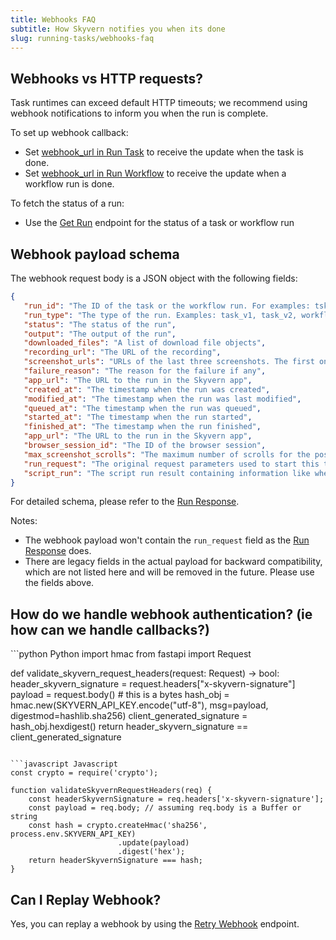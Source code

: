 ```yaml
---
title: Webhooks FAQ
subtitle: How Skyvern notifies you when its done
slug: running-tasks/webhooks-faq
---
```

## Webhooks vs HTTP requests?

Task runtimes can exceed default HTTP timeouts; we recommend using webhook notifications to inform you when the run is complete.

To set up webhook callback:
- Set [webhook_url in Run Task](/api-reference/api-reference/agent/run-task#request.body.webhook_url) to receive the update when the task is done.
- Set [webhook_url in Run Workflow](/api-reference/api-reference/workflows/run-workflow#request.body.webhook_url) to receive the update when a workflow run is done.

To fetch the status of a run:
- Use the [Get Run](/api-reference/api-reference/agent/get-run) endpoint for the status of a task or workflow run 

## Webhook payload schema

The webhook request body is a JSON object with the following fields:
```json
{
   "run_id": "The ID of the task or the workflow run. For examples: tsk_123, tsk_v2_123, wr_123",
   "run_type": "The type of the run. Examples: task_v1, task_v2, workflow_run, openai_cua, anthropic_cua.",
   "status": "The status of the run",
   "output": "The output of the run",
   "downloaded_files": "A list of download file objects",
   "recording_url": "The URL of the recording",
   "screenshot_urls": "URLs of the last three screenshots. The first one in the list is the latest screenshot.",
   "failure_reason": "The reason for the failure if any",
   "app_url": "The URL to the run in the Skyvern app",
   "created_at": "The timestamp when the run was created",
   "modified_at": "The timestamp when the run was last modified",
   "queued_at": "The timestamp when the run was queued",
   "started_at": "The timestamp when the run started",
   "finished_at": "The timestamp when the run finished",
   "app_url": "The URL to the run in the Skyvern app",
   "browser_session_id": "The ID of the browser session",
   "max_screenshot_scrolls": "The maximum number of scrolls for the post action screenshot. When it's None or 0, it takes the current viewpoint screenshot",
   "run_request": "The original request parameters used to start this task or workflow run",
   "script_run": "The script run result containing information like whether AI fallback is triggered when the script fails",
}
```
For detailed schema, please refer to the [Run Response](/api-reference/api-reference/agent/get-run#response).

Notes:
- The webhook payload won't contain the `run_request` field as the [Run Response](/api-reference/api-reference/agent/get-run#response) does.
- There are legacy fields in the actual payload for backward compatibility, which are not listed here and will be removed in the future. Please use the fields above. 

## How do we handle webhook authentication? (ie how can we handle callbacks?)

<CodeGroup>
```python Python
import hmac
from fastapi import Request

def validate_skyvern_request_headers(request: Request) -> bool:
    header_skyvern_signature = request.headers["x-skyvern-signature"]
    payload = request.body() # this is a bytes
    hash_obj = hmac.new(SKYVERN_API_KEY.encode("utf-8"), msg=payload, digestmod=hashlib.sha256)
    client_generated_signature = hash_obj.hexdigest()
    return header_skyvern_signature == client_generated_signature
```

```javascript Javascript
const crypto = require('crypto');

function validateSkyvernRequestHeaders(req) {
    const headerSkyvernSignature = req.headers['x-skyvern-signature'];
    const payload = req.body; // assuming req.body is a Buffer or string
    const hash = crypto.createHmac('sha256', process.env.SKYVERN_API_KEY)
                        .update(payload)
                        .digest('hex');
    return headerSkyvernSignature === hash;
}
```

</CodeGroup>

## Can I Replay Webhook?

Yes, you can replay a webhook by using the [Retry Webhook](/api-reference/api-reference/agent/retry-run-webhook) endpoint.